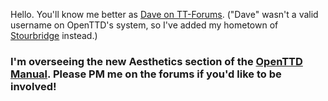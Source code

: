 Hello. You'll know me better as [http://www.tt-forums.net/memberlist.php?mode=viewprofile&u=9805 Dave on TT-Forums]. ("Dave" wasn't a valid username on OpenTTD's system, so I've added my hometown of [http://en.wikipedia.org/wiki/Stourbridge Stourbridge] instead.)

===I'm overseeing the new Aesthetics section of the [[en/Manual/Main Page|OpenTTD Manual]]. Please PM me on the forums if you'd like to be involved!===